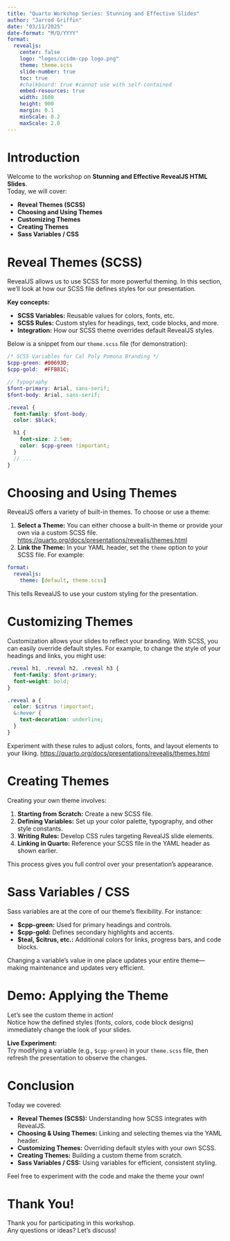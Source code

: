 ```yaml
---
title: "Quarto Workshop Series: Stunning and Effective Slides"
author: "Jarrod Griffin"
date: "03/11/2025"
date-format: "M/D/YYYY"
format:
  revealjs:
    center: false
    logo: "logos/ccidm-cpp logo.png"
    theme: theme.scss
    slide-number: true
    toc: true
    #chalkboard: true #cannot use with self-contained
    embed-resources: true
    width: 1600
    height: 900
    margin: 0.1
    minScale: 0.2
    maxScale: 2.0
---
```


# Introduction

Welcome to the workshop on **Stunning and Effective RevealJS HTML Slides**.  
Today, we will cover:

- **Reveal Themes (SCSS)**
- **Choosing and Using Themes**
- **Customizing Themes**
- **Creating Themes**
- **Sass Variables / CSS**


# Reveal Themes (SCSS)

RevealJS allows us to use SCSS for more powerful theming. In this section, we'll look at how our SCSS file defines styles for our presentation.

**Key concepts:**

- **SCSS Variables:** Reusable values for colors, fonts, etc.
- **SCSS Rules:** Custom styles for headings, text, code blocks, and more.
- **Integration:** How our SCSS theme overrides default RevealJS styles.

Below is a snippet from our `theme.scss` file (for demonstration):

```scss
/* SCSS Variables for Cal Poly Pomona Branding */
$cpp-green: #00693D;
$cpp-gold:  #FFB81C;

// Typography
$font-primary: Arial, sans-serif;
$font-body: Arial, sans-serif;

.reveal {
  font-family: $font-body;
  color: $black;

  h1 {
    font-size: 2.5em;
    color: $cpp-green !important;
  }
  // ...
}
```


# Choosing and Using Themes

RevealJS offers a variety of built-in themes. To choose or use a theme:

1. **Select a Theme:** You can either choose a built-in theme or provide your own via a custom SCSS file.
<https://quarto.org/docs/presentations/revealjs/themes.html>
2. **Link the Theme:** In your YAML header, set the `theme` option to your SCSS file. For example:

```yaml
format:
  revealjs:
    theme: [default, theme.scss]
```

This tells RevealJS to use your custom styling for the presentation.


# Customizing Themes

Customization allows your slides to reflect your branding. With SCSS, you can easily override default styles. For example, to change the style of your headings and links, you might use:

```scss
.reveal h1, .reveal h2, .reveal h3 {
  font-family: $font-primary;
  font-weight: bold;
}

.reveal a {
  color: $citrus !important;
  &:hover {
    text-decoration: underline;
  }
}
```

Experiment with these rules to adjust colors, fonts, and layout elements to your liking.
<https://quarto.org/docs/presentations/revealjs/themes.html>


# Creating Themes

Creating your own theme involves:

1. **Starting from Scratch:** Create a new SCSS file.
2. **Defining Variables:** Set up your color palette, typography, and other style constants.
3. **Writing Rules:** Develop CSS rules targeting RevealJS slide elements.
4. **Linking in Quarto:** Reference your SCSS file in the YAML header as shown earlier.

This process gives you full control over your presentation’s appearance.


# Sass Variables / CSS

Sass variables are at the core of our theme’s flexibility. For instance:

- **$cpp-green:** Used for primary headings and controls.
- **$cpp-gold:** Defines secondary highlights and accents.
- **$teal, $citrus, etc.:** Additional colors for links, progress bars, and code blocks.

Changing a variable’s value in one place updates your entire theme—making maintenance and updates very efficient.


# Demo: Applying the Theme

Let's see the custom theme in action!  
Notice how the defined styles (fonts, colors, code block designs) immediately change the look of your slides.

**Live Experiment:**  
Try modifying a variable (e.g., `$cpp-green`) in your `theme.scss` file, then refresh the presentation to observe the changes.


# Conclusion

Today we covered:

- **Reveal Themes (SCSS):** Understanding how SCSS integrates with RevealJS.
- **Choosing & Using Themes:** Linking and selecting themes via the YAML header.
- **Customizing Themes:** Overriding default styles with your own SCSS.
- **Creating Themes:** Building a custom theme from scratch.
- **Sass Variables / CSS:** Using variables for efficient, consistent styling.

Feel free to experiment with the code and make the theme your own!


# Thank You!

Thank you for participating in this workshop.  
Any questions or ideas? Let’s discuss!
